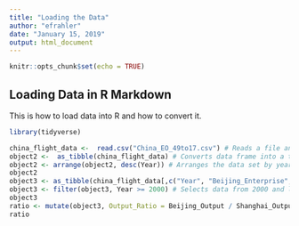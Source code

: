 ---
title: "Loading the Data"
author: "efrahler"
date: "January 15, 2019"
output: html_document
---

```{r setup, include=FALSE}
knitr::opts_chunk$set(echo = TRUE)
```

## Loading Data in R Markdown

This is how to load data into R and how to convert it.

```{r, include = FALSE}
library(tidyverse)
```

```{r}
china_flight_data <-  read.csv("China_EO_49to17.csv") # Reads a file and inputs it as a data frame
object2 <-  as_tibble(china_flight_data) # Converts data frame into a tibble
object2 <- arrange(object2, desc(Year)) # Arranges the data set by year, descending
object2
object3 <- as_tibble(china_flight_data[,c("Year", "Beijing_Enterprise", "Shanghai_Enterprise", "Beijing_Output", "Shanghai_Output")]) # Selects Shanghai, Beijing, and Year columns only
object3 <- filter(object3, Year >= 2000) # Selects data from 2000 and later
object3
ratio <- mutate(object3, Output_Ratio = Beijing_Output / Shanghai_Output) # Adds a column to the new tibble of a ratio of the outputs
ratio
```